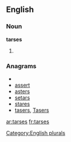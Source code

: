 ==English==

===Noun===
'''tarses'''

# {{plural of|[[tarse]]}}

===Anagrams===
* {{alphagram|aersst}}
* [[assert#English|assert]]
* [[asters#English|asters]]
* [[setars#English|setars]]
* [[stares#English|stares]]
* [[tasers#English|tasers]], [[Tasers#English|Tasers]]

[[Category:English plurals]]
[[ar:tarses]]
[[fr:tarses]]
